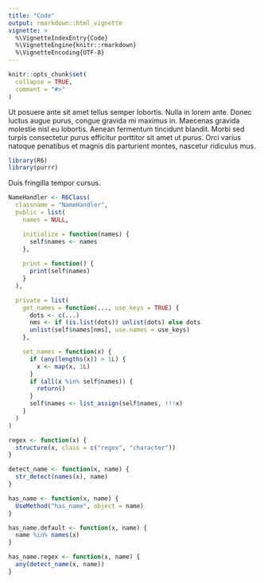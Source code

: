 ```yaml
---
title: "Code"
output: rmarkdown::html_vignette
vignette: >
  %\VignetteIndexEntry{Code}
  %\VignetteEngine{knitr::rmarkdown}
  %\VignetteEncoding{UTF-8}
---
```


```r
knitr::opts_chunk$set(
  collapse = TRUE,
  comment = "#>"
)
```

Ut posuere ante sit amet tellus semper lobortis. Nulla in lorem ante. Donec luctus augue purus, congue gravida mi maximus in. Maecenas gravida molestie nisl eu lobortis. Aenean fermentum tincidunt blandit. Morbi sed turpis consectetur purus efficitur porttitor sit amet ut purus. Orci varius natoque penatibus et magnis dis parturient montes, nascetur ridiculus mus.

```r
library(R6)
library(purrr)
```

Duis fringilla tempor cursus.

```r
NameHandler <- R6Class(
  classname = "NameHandler",
  public = list(
    names = NULL,

    initialize = function(names) {
      self$names <- names
    },
    
    print = function() {
      print(self$names)
    }
  ),

  private = list(
    get_names = function(..., use_keys = TRUE) {
      dots <- c(...)
      nms <- if (is.list(dots)) unlist(dots) else dots
      unlist(self$names[nms], use.names = use_keys)
    },

    set_names = function(x) {
      if (any(lengths(x)) > 1L) {
        x <- map(x, 1L)
      }
      if (all(x %in% self$names)) {
        return()
      }
      self$names <- list_assign(self$names, !!!x)
    }
  )
)

regex <- function(x) {
  structure(x, class = c("regex", "character"))
}

detect_name <- function(x, name) {
  str_detect(names(x), name)
}

has_name <- function(x, name) {
  UseMethod("has_name", object = name)
}

has_name.default <- function(x, name) {
  name %in% names(x)
}

has_name.regex <- function(x, name) {
  any(detect_name(x, name))
}
```


